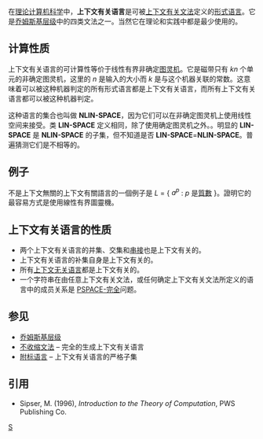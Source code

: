 在[[理论计算机科学|理论计算机科学]]中，'''上下文有关语言'''是可被[[上下文有关文法|上下文有关文法]]定义的[[形式语言|形式语言]]。它是[[乔姆斯基谱系|乔姆斯基层级]]中的四类文法之一。当然它在理论和实践中都是最少使用的。

== 计算性质 ==

上下文有关语言的可计算性等价于线性有界非确定[[图灵机|图灵机]]。它是磁带只有 ''kn'' 个单元的非确定图灵机，这里的 ''n'' 是输入的大小而 ''k'' 是与这个机器关联的常数。这意味着可以被这种机器判定的所有形式语言都是上下文有关语言，而所有上下文有关语言都可以被这种机器判定。

这种语言的集合也叫做 '''NLIN-SPACE'''，因为它们可以在非确定图灵机上使用线性空间来接受。类 '''LIN-SPACE''' 定义相同，除了使用确定图灵机之外。。明显的 '''LIN-SPACE''' 是 '''NLIN-SPACE''' 的子集，但不知道是否 '''LIN-SPACE'''='''NLIN-SPACE'''。普遍猜测它们是不相等的。

== 例子 ==

不是上下文無關的上下文有關語言的一個例子是 ''L'' = { ''a<sup>p</sup>'' : ''p'' 是[[質數|質數]] }。證明它的最容易方式是使用線性有界圖靈機。

== 上下文有关语言的性质 ==

* 两个上下文有关语言的并集、交集和[[串接|串接]]也是上下文有关的。
* 上下文有关语言的补集自身是上下文有关的。
* 所有[[上下文无关语言|上下文无关语言]]都是上下文有关的。
* 一个字符串在由任意上下文有关文法，或任何确定上下文有关文法所定义的语言中的成员关系是 [[PSPACE-完全|PSPACE-完全]]问题。

== 参见 ==
* [[乔姆斯基谱系|乔姆斯基层级]]
* [[不收缩文法|不收缩文法]] – 完全的生成上下文有关语言
* [[附标语言|附标语言]] – 上下文有关语言的严格子集

== 引用 ==
* Sipser, M. (1996), ''Introduction to the Theory of Computation'', PWS Publishing Co.

{{形式语言与形式文法}}

[[Category:形式语言|S]]